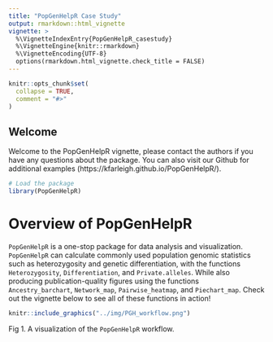 ```yaml
---
title: "PopGenHelpR Case Study"
output: rmarkdown::html_vignette
vignette: >
  %\VignetteIndexEntry{PopGenHelpR_casestudy}
  %\VignetteEngine{knitr::rmarkdown}
  %\VignetteEncoding{UTF-8}
  options(rmarkdown.html_vignette.check_title = FALSE)
---
```


```r
knitr::opts_chunk$set(
  collapse = TRUE,
  comment = "#>"
)
```
## Welcome
Welcome to the PopGenHelpR vignette, please contact the authors if you have any questions about the package. You can also visit our Github for additional examples (https://kfarleigh.github.io/PopGenHelpR/). 

```r
# Load the package
library(PopGenHelpR)
```

# Overview of PopGenHelpR
`PopGenHelpR` is a one-stop package for data analysis and visualization. `PopGenHelpR` can calculate commonly used population genomic statistics such as heterozygosity and genetic differentiation, with the functions `Heterozygosity`, `Differentiation`, and `Private.alleles`. While also producing publication-quality figures using the functions `Ancestry_barchart`, `Network_map`, `Pairwise_heatmap`, and `Piechart_map`. Check out the vignette below to see all of these functions in action!

```r
knitr::include_graphics("../img/PGH_workflow.png")
```
Fig 1. A visualization of the `PopGenHelpR` workflow. 

